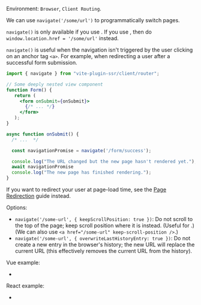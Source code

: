 
Environment: `Browser`, `Client Routing`.

We can use `navigate('/some/url')` to programmatically switch pages.

<Note type="warning">`navigate()` is only available if you use <Link text="Client Routing" href="/client-routing" />. If you use <Link text="Server Routing" href="/server-routing" />, then do `window.location.href = '/some/url'` instead.</Note>

`navigate()` is useful when the navigation isn't triggered by the user clicking on an anchor tag `<a>`.
For example, when redirecting a user after a successful form submission.

```jsx
import { navigate } from "vite-plugin-ssr/client/router";

// Some deeply nested view component
function Form() {
   return (
     <form onSubmit={onSubmit}>
       {/* ... */}
     </form>
   );
}

async function onSubmit() {
  /* ...  */

  const navigationPromise = navigate('/form/success');

  console.log("The URL changed but the new page hasn't rendered yet.");
  await navigationPromise
  console.log("The new page has finished rendering.");
}
```

If you want to redirect your user at page-load time, see the [Page Redirection](/page-redirection) guide instead.

Options:
 - `navigate('/some-url', { keepScrollPosition: true })`: Do not scroll to the top of the page; keep scroll position where it is instead. (Useful for <Link text="Nested Layouts" href="/layouts#nested-layouts" />.) (We can also use `<a href="/some-url" keep-scroll-position />`.)
 - `navigate('/some-url', { overwriteLastHistoryEntry: true })`: Do not create a new entry in the browser's history; the new URL will replace the current URL (this effectively removes the current URL from the history).

Vue example:
 - <RepoLink path='/examples/vue-full/pages/index.page.vue' />

React example:
 - <RepoLink path='/examples/react-full/pages/index.page.tsx' />
